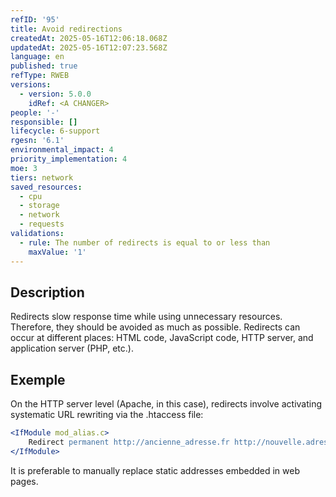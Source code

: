 ```yaml
---
refID: '95'
title: Avoid redirections
createdAt: 2025-05-16T12:06:18.068Z
updatedAt: 2025-05-16T12:07:23.568Z
language: en
published: true
refType: RWEB
versions:
  - version: 5.0.0
    idRef: <A CHANGER>
people: '-'
responsible: []
lifecycle: 6-support
rgesn: '6.1'
environmental_impact: 4
priority_implementation: 4
moe: 3
tiers: network
saved_resources:
  - cpu
  - storage
  - network
  - requests
validations:
  - rule: The number of redirects is equal to or less than
    maxValue: '1'
---
```


## Description

Redirects slow response time while using unnecessary resources. Therefore, they should be avoided as much as possible. Redirects can occur at different places: HTML code, JavaScript code, HTTP server, and application server (PHP, etc.).

## Exemple

On the HTTP server level (Apache, in this case), redirects involve activating systematic URL rewriting via the .htaccess file:

```apache
<IfModule mod_alias.c>
    Redirect permanent http://ancienne_adresse.fr http://nouvelle.adresse.fr/
</IfModule>
```

It is preferable to manually replace static addresses embedded in web pages.
